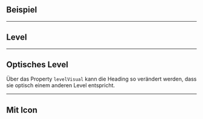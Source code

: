 ## Beispiel

<LiveCodeEditor />

---

## Level

<LiveCodeEditor example="levels" />

---

## Optisches Level

Über das Property `levelVisual` kann die Heading so verändert werden, dass sie
optisch einem anderen Level entspricht.

<LiveCodeEditor example="level-visual" />

---

## Mit Icon

<LiveCodeEditor example="icon" />
